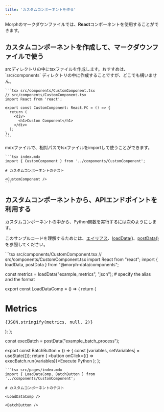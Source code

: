 ```yaml
---
title: 'カスタムコンポーネントを作る'
---
```


Morphのマークダウンファイルでは、**React**コンポーネントを使用することができます。

## カスタムコンポーネントを作成して、マークダウンファイルで使う

<Steps>
  <Step title="tsxファイルを作ってコンポーネントをexportする">
    srcディレクトリの中にtsxファイルを作成します。おすすめは、 `src/components` ディレクトリの中に作成することですが、どこでも構いません。

    ```tsx src/components/CustomComponent.tsx
    // src/components/CustomComponent.tsx
    import React from 'react';

    export const CustomComponent: React.FC = () => {
      return (
        <div>
          <h1>Custom Component</h1>
        </div>
      );
    };
    ```
  </Step>
  <Step title="mdxファイルでカスタムコンポーネントを使う">
    mdxファイルで、相対パスでtsxファイルをimportして使うことができます。

    ```tsx index.mdx
    import { CustomComponent } from '../components/CustomComponent';

    # カスタムコンポーネントのテスト

    <CustomComponent />
    ```
  </Step>
</Steps>

## カスタムコンポーネントから、APIエンドポイントを利用する

カスタムコンポーネントの中から、Python関数を実行するには次のようにします。

このサンプルコードを理解するためには、[エイリアス](/docs/ja/develop/guides/alias)、[loadData()](/data-application/ja/morph-data-load-data.mdx)、[postData()](/data-application/ja/morph-data-post-data.mdx)を参照してください。

<CodeGroup>
  ```tsx src/components/CustomComponent.tsx
  // src/components/CustomComponent.tsx
  import React from "react";
  import { loadData, postData } from "@morph-data/components";

  const metrics = loadData("example_metrics", "json"); # specify the alias and the format

  export const LoadDataComp = () => {
    return (
      <div>
        <h1>Metrics</h1>
        <pre>{JSON.stringify(metrics, null, 2)}</pre>
      </div>
    );
  };

  const execBatch = postData("example_batch_process");

  export const BatchButton = () => {
    const [variables, setVariables] = useState({});
    return (
      <button onClick={() => execBatch.run(variables)}>Execute Python</button>
    );
  };
  ``` 
  ```tsx src/pages/index.mdx
  import { LoadDataComp, BatchButton } from '../components/CustomComponent';

  # カスタムコンポーネントのテスト

  <LoadDataComp />

  <BatchButton />
  ```
</CodeGroup>